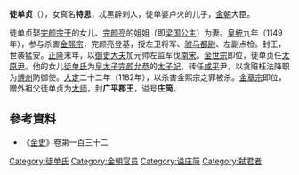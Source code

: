 {{noteTA
|1=zh-hans:完颜宗干; zh-hant:完顏宗幹;
}}

'''徒单贞'''（{{bd|？||1182年|}}），女真名'''特思'''，忒黑辟剌人，徒单婆卢火的儿子，[[金朝|金朝]]大臣。

徒单贞娶[[完颜宗干|完颜宗干]]的女儿、[[完颜亮|完颜亮]]的姐姐（即[[梁国公主_(金朝)|梁国公主]]）为妻。[[皇统|皇统]]九年（1149年），参与杀害[[金熙宗|金熙宗]]，完颜亮登基，授左卫将军、[[驸马都尉|驸马都尉]]、左副点检。封王，世袭猛安。[[正隆|正隆]]末年，以[[御史大夫|御史大夫]]加元帅左监军伐[[南宋|南宋]]。[[金世宗|金世宗]]即位，徒单贞任[[太原|太原]][[尹|尹]]。他的女儿[[孝懿皇后_(金顯宗)|徒单氏]]为[[皇太子|皇太子]][[完颜允恭|完颜允恭]]的[[太子妃|太子妃]]，转任[[咸平|咸平]]尹，以贪赃枉法降职为[[博州|博州]]防御使。[[大定_(金朝)|大定]]二十二年（1182年），以杀害金熙宗之罪被杀。[[金章宗|金章宗]]即位，赠外祖父徒单贞为[[太师|太师]]，封'''广平郡王'''，谥号'''庄简'''。

== 參考資料 ==
* 《[[金史|金史]]》卷第一百三十二
[[Category:徒单氏|Category:徒单氏]]
[[Category:金朝官员|Category:金朝官员]]
[[Category:谥庄简|Category:谥庄简]]
[[Category:弑君者|Category:弑君者]]